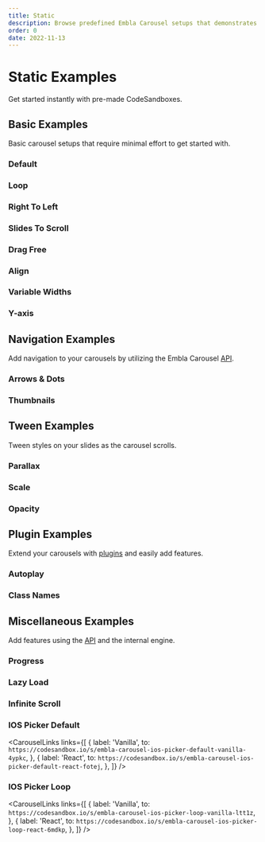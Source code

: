 ```yaml
---
title: Static
description: Browse predefined Embla Carousel setups that demonstrates its features.
order: 0
date: 2022-11-13
---
```






















# Static Examples

Get started instantly with pre-made CodeSandboxes.

## Basic Examples

Basic carousel setups that require minimal effort to get started with.

### Default

<ExampleCarouselDefaultSandboxes />
<ExampleCarouselDefault />

### Loop

<ExampleCarouselLoopSandboxes />
<ExampleCarouselLoop />

### Right To Left

<ExampleCarouselRightToLeftSandboxes />
<ExampleCarouselRightToLeft />

### Slides To Scroll

<ExampleCarouselSlidesToScrollSandboxes />
<ExampleCarouselSlidesToScroll />

### Drag Free

<ExampleCarouselDragFreeSandboxes />
<ExampleCarouselDragFree />

### Align

<ExampleCarouselAlignSandboxes />
<ExampleCarouselAlign />

### Variable Widths

<ExampleCarouselVariableWidthsSandboxes />
<ExampleCarouselVariableWidths />

### Y-axis

<ExampleCarouselYAxisSandboxes />
<ExampleCarouselYAxis />

## Navigation Examples

Add navigation to your carousels by utilizing the Embla Carousel [API](/api/).

### Arrows & Dots

<ExampleCarouselArrowsDotsSandboxes />
<ExampleCarouselArrowsDots />

### Thumbnails

<ExampleCarouselThumbsSandboxes />
<ExampleCarouselThumbs />

## Tween Examples

Tween styles on your slides as the carousel scrolls.

### Parallax

<ExampleCarouselParallaxSandboxes />
<ExampleCarouselParallax />

### Scale

<ExampleCarouselScaleSandboxes />
<ExampleCarouselScale />

### Opacity

<ExampleCarouselOpacitySandboxes />
<ExampleCarouselOpacity />

## Plugin Examples

Extend your carousels with [plugins](/plugins/) and easily add features.

### Autoplay

<ExampleCarouselAutoplaySandboxes />
<ExampleCarouselAutoplay />

### Class Names

<ExampleCarouselClassNamesSandboxes />
<ExampleCarouselClassNames />

## Miscellaneous Examples

Add features using the [API](/api/) and the internal engine.

### Progress

<ExampleCarouselProgressSandboxes />
<ExampleCarouselProgress />

### Lazy Load

<ExampleCarouselLazyLoadSandboxes />
<ExampleCarouselLazyLoad />

### Infinite Scroll

<ExampleCarouselInfiniteScrollSandboxes />
<ExampleCarouselInfiniteScroll />

### IOS Picker Default

<CarouselLinks
  links={[
    {
      label: 'Vanilla',
      to: `https://codesandbox.io/s/embla-carousel-ios-picker-default-vanilla-4ypkc`,
    },
    {
      label: 'React',
      to: `https://codesandbox.io/s/embla-carousel-ios-picker-default-react-fotej`,
    },
  ]}
/>
<ExampleCarouselIosPicker />

### IOS Picker Loop

<CarouselLinks
  links={[
    {
      label: 'Vanilla',
      to: `https://codesandbox.io/s/embla-carousel-ios-picker-loop-vanilla-ltt1z`,
    },
    {
      label: 'React',
      to: `https://codesandbox.io/s/embla-carousel-ios-picker-loop-react-6mdkp`,
    },
  ]}
/>
<ExampleCarouselIosPicker loop={true} />
